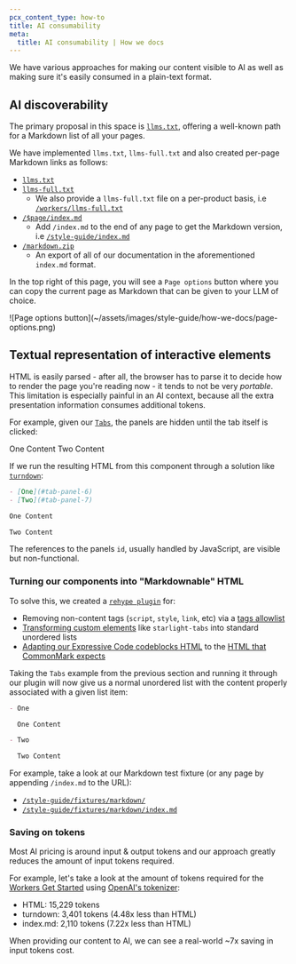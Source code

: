 ```yaml
---
pcx_content_type: how-to
title: AI consumability
meta:
  title: AI consumability | How we docs
---
```



We have various approaches for making our content visible to AI as well as making sure it's easily consumed in a plain-text format.

## AI discoverability

The primary proposal in this space is [`llms.txt`](https://llmstxt.org/), offering a well-known path for a Markdown list of all your pages.

We have implemented `llms.txt`, `llms-full.txt` and also created per-page Markdown links as follows:

- [`llms.txt`](/llms.txt)
- [`llms-full.txt`](/llms-full.txt)
  - We also provide a `llms-full.txt` file on a per-product basis, i.e [`/workers/llms-full.txt`](/workers/llms-full.txt)
- [`/$page/index.md`](index.md)
  - Add `/index.md` to the end of any page to get the Markdown version, i.e [`/style-guide/index.md`](/style-guide/index.md)
- [`/markdown.zip`](/markdown.zip)
  - An export of all of our documentation in the aforementioned `index.md` format.

In the top right of this page, you will see a `Page options` button where you can copy the current page as Markdown that can be given to your LLM of choice.

<Width size="medium">
	![Page options
	button](~/assets/images/style-guide/how-we-docs/page-options.png)
</Width>

## Textual representation of interactive elements

HTML is easily parsed - after all, the browser has to parse it to decide how to render the page you're reading now - it tends to not be very _portable_. This limitation is especially painful in an AI context, because all the extra presentation information consumes additional tokens.

For example, given our [`Tabs`](/style-guide/components/tabs/), the panels are hidden until the tab itself is clicked:

<Tabs>
	<TabItem label="One">One Content</TabItem>
	<TabItem label="Two">Two Content</TabItem>
</Tabs>

If we run the resulting HTML from this component through a solution like [`turndown`](https://www.npmjs.com/package/turndown):

```md
- [One](#tab-panel-6)
- [Two](#tab-panel-7)

One Content

Two Content
```

The references to the panels `id`, usually handled by JavaScript, are visible but non-functional.

### Turning our components into "Markdownable" HTML

To solve this, we created a [`rehype plugin`](https://github.com/cloudflare/cloudflare-docs/blob/d5a19deded110bce6a7c5d45e702d36527da0a4e/src/plugins/rehype/filter-elements.ts) for:

- Removing non-content tags (`script`, `style`, `link`, etc) via a [tags allowlist](https://github.com/cloudflare/cloudflare-docs/blob/d5a19deded110bce6a7c5d45e702d36527da0a4e/src/plugins/rehype/filter-elements.ts#L19-L104)
- [Transforming custom elements](https://github.com/cloudflare/cloudflare-docs/blob/d5a19deded110bce6a7c5d45e702d36527da0a4e/src/plugins/rehype/filter-elements.ts#L189-L227) like `starlight-tabs` into standard unordered lists
- [Adapting our Expressive Code codeblocks HTML](https://github.com/cloudflare/cloudflare-docs/blob/d5a19deded110bce6a7c5d45e702d36527da0a4e/src/plugins/rehype/filter-elements.ts#L143-L178) to the [HTML that CommonMark expects](https://spec.commonmark.org/0.31.2/#example-142)

Taking the `Tabs` example from the previous section and running it through our plugin will now give us a normal unordered list with the content properly associated with a given list item:

```md
- One

  One Content

- Two

  Two Content
```

For example, take a look at our Markdown test fixture (or any page by appending `/index.md` to the URL):

- [`/style-guide/fixtures/markdown/`](/style-guide/fixtures/markdown/)
- [`/style-guide/fixtures/markdown/index.md`](/style-guide/fixtures/markdown/index.md)

### Saving on tokens

Most AI pricing is around input & output tokens and our approach greatly reduces the amount of input tokens required.

For example, let's take a look at the amount of tokens required for the [Workers Get Started](/workers/get-started/guide/) using [OpenAI's tokenizer](https://platform.openai.com/tokenizer):

- HTML: 15,229 tokens
- turndown: 3,401 tokens (4.48x less than HTML)
- index.md: 2,110 tokens (7.22x less than HTML)

When providing our content to AI, we can see a real-world ~7x saving in input tokens cost.
